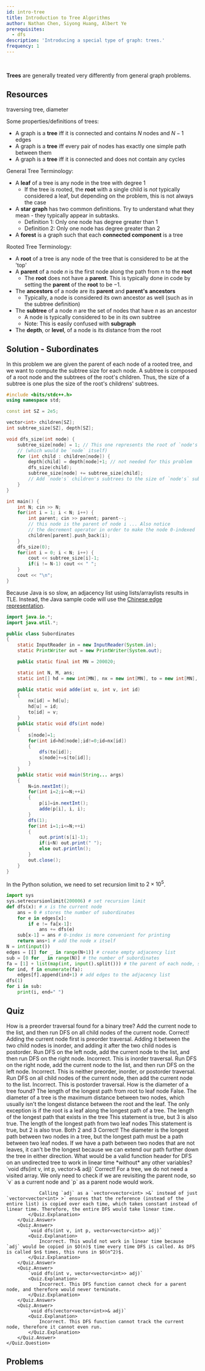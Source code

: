```yaml
---
id: intro-tree
title: Introduction to Tree Algorithms
author: Nathan Chen, Siyong Huang, Albert Ye
prerequisites:
  - dfs
description: 'Introducing a special type of graph: trees.'
frequency: 1
---
```


<FocusProblem problem="treeSam" />

<br />

**Trees** are generally treated very differently from general graph problems.

## Resources

<Resources>
	<Resource source="CPH" title="14.1, 14.2 - Tree algorithms" starred>
		traversing tree, diameter
	</Resource>
	<Resource
		source="SecondThread"
		title="Tree Basics - Tree Diameter"
		url="https://codeforces.com/blog/entry/81527"
	/>
</Resources>

<!--
<Spoiler title="Some common terms relating to trees">
 -->

Some properties/definitions of trees:

- A graph is a **tree** iff it is connected and contains $N$ nodes and $N-1$
  edges
- A graph is a **tree** iff every pair of nodes has exactly one simple path
  between them
- A graph is a **tree** iff it is connected and does not contain any cycles

General Tree Terminology:

- A **leaf** of a tree is any node in the tree with degree $1$
  - If the tree is rooted, the **root** with a single child is _not_ typically
    considered a leaf, but depending on the problem, this is not always the case
- A **star graph** has two common definitions. Try to understand what they
  mean - they typically appear in subtasks.
  - Definition 1: Only one node has degree greater than $1$
  - Definition 2: Only one node has degree greater than $2$
- A **forest** is a graph such that each **connected component** is a tree

Rooted Tree Terminology:

- A **root** of a tree is any node of the tree that is considered to be at the
  'top'
- A **parent** of a node $n$ is the first node along the path from $n$ to the
  **root**
  - The **root** does not have a **parent**. This is typically done in code by
    setting the **parent** of the **root** to be $-1$.
- The **ancestors** of a node are its **parent** and **parent's** **ancestors**
  - Typically, a node is considered its own ancestor as well (such as in the
    subtree definition)
- The **subtree** of a node $n$ are the set of nodes that have $n$ as an
  ancestor
  - A node is typically considered to be in its own subtree
  - Note: This is easily confused with **subgraph**
- The **depth**, or **level**, of a node is its distance from the root

<!-- </Spoiler> -->

## Solution - Subordinates

<!-- Typically, after arbitrarily rooting a tree, some interesting pieces of information are a node's parent, subtree size, and depth.  -->

In this problem we are given the parent of each node of a rooted tree, and we
want to compute the subtree size for each node. A subtree is composed of a root
node and the subtrees of the root's children. Thus, the size of a subtree is one
plus the size of the root's childrens' subtrees.

<LanguageSection>

<CPPSection>

```cpp
#include <bits/stdc++.h>
using namespace std;

const int SZ = 2e5;

vector<int> children[SZ];
int subtree_size[SZ], depth[SZ];

void dfs_size(int node) {
	subtree_size[node] = 1; // This one represents the root of `node's` subtree
	// (which would be `node` itself)
	for (int child : children[node]) {
		depth[child] = depth[node]+1; // not needed for this problem
		dfs_size(child);
		subtree_size[node] += subtree_size[child];
		// Add `node's` children's subtrees to the size of `node's` subtree
	}
}

int main() {
	int N; cin >> N;
	for(int i = 1; i < N; i++) {
		int parent; cin >> parent; parent--;
		// this node is the parent of node i ... Also notice
		// the decrement operator in order to make the node 0-indexed
		children[parent].push_back(i);
	}
	dfs_size(0);
	for(int i = 0; i < N; i++) {
		cout << subtree_size[i]-1;
		if(i != N-1) cout << " ";
	}
	cout << "\n";
}

```

</CPPSection>

<JavaSection>

<Warning>

Because Java is so slow, an adjacency list using lists/arraylists results in
TLE. Instead, the Java sample code will use the
[Chinese edge representation](https://codeforces.com/blog/entry/67883).

</Warning>

```java
import java.io.*;
import java.util.*;

public class Subordinates
{
	static InputReader in = new InputReader(System.in);
	static PrintWriter out = new PrintWriter(System.out);

	public static final int MN = 200020;

	static int N, M, ans;
	static int[] hd = new int[MN], nx = new int[MN], to = new int[MN], s = new int[MN], p = new int[MN];

	public static void adde(int u, int v, int id)
	{
		nx[id] = hd[u];
		hd[u] = id;
		to[id] = v;
	}
	public static void dfs(int node)
	{
		s[node]=1;
		for(int id=hd[node];id!=0;id=nx[id])
		{
			dfs(to[id]);
			s[node]+=s[to[id]];
		}
	}
	public static void main(String... args)
	{
		N=in.nextInt();
		for(int i=2;i<=N;++i)
		{
			p[i]=in.nextInt();
			adde(p[i], i, i);
		}
		dfs(1);
		for(int i=1;i<=N;++i)
		{
			out.print(s[i]-1);
			if(i<N) out.print(" ");
			else out.println();
		}
		out.close();
	}
}
```

</JavaSection>

<PySection>

In the Python solution, we need to set recursion limit to $2\times10^5$.

```python
import sys
sys.setrecursionlimit(200006) # set recursion limit
def dfs(x): # x is the current node
	ans = 0 # stores the number of subordinates
	for e in edges[x]:
		if e != fa[x-1]:
			ans += dfs(e)
	sub[x-1] = ans # 0-index is more convenient for printing
	return ans+1 # add the node x itself
N = int(input())
edges = [[] for _ in range(N+1)] # create empty adjacency list
sub = [0 for _ in range(N)] # the number of subordinates
fa = [1] + list(map(int, input().split())) # the parent of each node, set the parent of node 1 to itself
for ind, f in enumerate(fa):
	edges[f].append(ind+1) # add edges to the adjacency list
dfs(1)
for i in sub:
	print(i, end=" ")
```

</PySection>

</LanguageSection>

<!--
## Computing parent, depth, and subtree sizes

The following sample code computes the **parent**, **depth**, and **subtree sizes** of each node of a tree, assuming node 1 is the root.

<LanguageSection>

<CPPSection>

```cpp
//Not Tested
#include <cstdio>
#include <vector>

const int MN = 2e5+10;
std::vector<int> a[MN];
int p[MN], d[MN], s[MN];
void dfs(int n)
{
	s[n]=1;
	for(int x:a[n])
		if(x!=p[n])
		{
			d[x]=d[n]+1;
			p[x]=n;
			dfs(x);
			s[n]+=s[x];
		}
}
int main()
{
	for(int i=0,x,y;i+1<N;++i)
		scanf("%d%d", &x, &y), a[x].push_back(y), a[y].push_back(x);
	p[0]=-1;
	d[0]=0;
	dfs(1);
	//do something
}
```

</CPPSection>

</LanguageSection>

-->

## Quiz
<Quiz>
	<Quiz.Question>
		How is a preorder traversal found for a binary tree?
		<Quiz.Answer correct>
			Add the current node to the list, and then run DFS on all child nodes of the current node.
			<Quiz.Explanation>
				Correct! Adding the current node first is preorder traversal. Adding it between the two child nodes is inorder, and adding it after the two child nodes is postorder.
			</Quiz.Explanation>
		</Quiz.Answer>
		<Quiz.Answer>
			Run DFS on the left node, add the current node to the list, and then run DFS on the right node.
			<Quiz.Explanation>
				Incorrect. This is inorder traversal.
			</Quiz.Explanation>
		</Quiz.Answer>
		<Quiz.Answer>
			Run DFS on the right node, add the current node to the list, and then run DFS on the left node.
			<Quiz.Explanation>
				Incorrect. This is neither preorder, inorder, or postorder traversal.
			</Quiz.Explanation>
		</Quiz.Answer>
		<Quiz.Answer>
			Run DFS on all child nodes of the current node, then add the current node to the list.
			<Quiz.Explanation>
				Incorrect. This is postorder traversal.
			</Quiz.Explanation>
		</Quiz.Answer>
	</Quiz.Question>
	<Quiz.Question>
		How is the diameter of a tree found?
		<Quiz.Answer>
			The length of the longest path from root to leaf node
			<Quiz.Explanation>
				False. The diameter of a tree is the maximum distance between two nodes, which usually isn't the longest distance between the root and the leaf. The only exception is if the root is a leaf along the longest path of a tree.
			</Quiz.Explanation>
		</Quiz.Answer>
		<Quiz.Answer>
			The length of the longest path that exists in the tree
			<Quiz.Explanation>
				This statement is true, but 3 is also true.
			</Quiz.Explanation>
		</Quiz.Answer>
		<Quiz.Answer>
			The length of the longest path from two leaf nodes
			<Quiz.Explanation>
				This statement is true, but 2 is also true.
			</Quiz.Explanation>
		</Quiz.Answer>
		<Quiz.Answer correct>
			Both 2 and 3
			<Quiz.Explanation>
				Correct! The diameter is the longest path between two nodes in a tree, but the longest path must be a path between two leaf nodes. If we have a path between two nodes that are not leaves, it can't be the longest because we can extend our path further down the tree in either direction.
			</Quiz.Explanation>
		</Quiz.Answer>
	</Quiz.Question>
	<Quiz.Question>
		What would be a valid function header for DFS on an undirected tree to work in linear time *without* any other variables?
		<Quiz.Answer correct>
			`void dfs(int v, int p, vector<vector<int>>& adj)`
			<Quiz.Explanation>
				Correct! For a tree, we do not need a visited array. We only need to check if we are revisiting the parent node, so `v` as a current node and `p` as a parent node would work.

				Calling `adj` as a `vector<vector<int> >&` instead of just `vector<vector<int> >` ensures that the reference (instead of the entire list) is copied over each time, which takes constant instead of linear time. Therefore, the entire DFS would take linear time.
			</Quiz.Explanation>
		</Quiz.Answer>
		<Quiz.Answer>
			`void dfs(int v, int p, vector<vector<int>> adj)`
			<Quiz.Explanation>
				Incorrect. This would not work in linear time because `adj` would be copied in $O(n)$ time every time DFS is called. As DFS is called $n$ times, this runs in $O(n^2)$.
			</Quiz.Explanation>
		</Quiz.Answer>
		<Quiz.Answer>
			`void dfs(int v, vector<vector<int>> adj)`
			<Quiz.Explanation>
				Incorrect. This DFS function cannot check for a parent node, and therefore would never terminate.
			</Quiz.Explanation>
		</Quiz.Answer>
		<Quiz.Answer>
			`void dfs(vector<vector<int>>& adj)`
			<Quiz.Explanation>
				Incorrect. This DFS function cannot track the current node, therefore it cannot even run. 
			</Quiz.Explanation>
		</Quiz.Answer>
	</Quiz.Question>
</Quiz>

	
## Problems

<!-- <Info>

For the last two problems, try solving them on a tree first.

</Info> -->

<Problems problems="tree" hideSuggestProblemButton />
